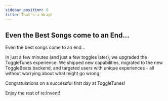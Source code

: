 ```yaml
---
sidebar_position: 6
title: That's a Wrap!
---
```



## Even the Best Songs come to an End...

Even the best songs come to an end…

In just a few minutes (and just a few toggles later), we upgraded the ToggleTunes experience. We shipped new capabilities, migrated to the new ToggleBeats backend, and targeted users with unique experiences - all without worrying about what might go wrong. 

Congratulations on a successful first day at ToggleTunes!

Enjoy the rest of re\:Invent! 
